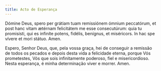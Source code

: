 ```yaml
---
title: Acto de Esperança
---
```


<div class="side-by-side not-content">

Dómine Deus, spero per grátiam tuam remissiónem ómnium peccatórum, et post hanc vitam ætérnam felicitátem me esse consecutúrum: quia tu promisísti, qui es infiníte potens, fidélis, benígnus, et miséricors. In hac spe vívere et mori státuo. Amen.

Espero, Senhor Deus, que, pela vossa graça, hei de conseguir a remissão de todos os pecados e depois desta vida a felicidade eterna, porque Vós prometestes, Vós que sois infinitamente poderoso, fiel e misericordioso. Nesta esperança, é minha determinação viver e morrer. Amen.

</div>
